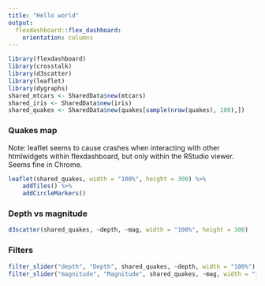 ```yaml
---
title: "Hello world"
output: 
  flexdashboard::flex_dashboard:
    orientation: columns
---
```


```r
library(flexdashboard)
library(crosstalk)
library(d3scatter)
library(leaflet)
library(dygraphs)
shared_mtcars <- SharedData$new(mtcars)
shared_iris <- SharedData$new(iris)
shared_quakes <- SharedData$new(quakes[sample(nrow(quakes), 100),])
```


### Quakes map

Note: leaflet seems to cause crashes when interacting with other htmlwidgets within flexdashboard, but only within the RStudio viewer. Seems fine in Chrome.

```r
leaflet(shared_quakes, width = "100%", height = 300) %>%
    addTiles() %>%
    addCircleMarkers()
```

### Depth vs magnitude

```r
d3scatter(shared_quakes, ~depth, ~mag, width = "100%", height = 300)
```

### Filters

```r
filter_slider("depth", "Depth", shared_quakes, ~depth, width = "100%")
filter_slider("magnitude", "Magnitude", shared_quakes, ~mag, width = "100%")
```

